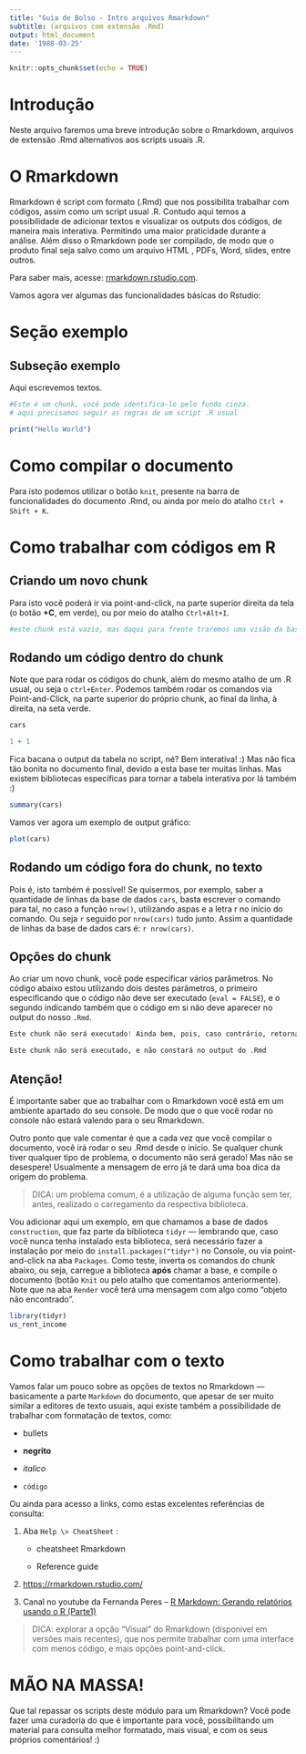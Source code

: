 ```yaml
---
title: "Guia de Bolso - Intro arquivos Rmarkdown"
subtitle: (arquivos com extensão .Rmd)
output: html_document
date: '1988-03-25'
---
```


```r
knitr::opts_chunk$set(echo = TRUE)
```

# Introdução
Neste arquivo faremos uma breve introdução sobre o Rmarkdown, arquivos de extensão .Rmd alternativos aos scripts usuais .R. 

# O Rmarkdown
Rmarkdown é script com formato (.Rmd) que nos possibilita trabalhar com códigos, assim como um script usual .R. Contudo aqui temos a possibilidade de adicionar textos e visualizar os outputs dos códigos, de maneira mais interativa. Permitindo uma maior praticidade durante a análise. Além disso o Rmarkdown pode ser compilado, de modo que o produto final seja salvo como um arquivo HTML , PDFs, Word, slides, entre outros. 

Para saber mais, acesse: [rmarkdown.rstudio.com](https://rmarkdown.rstudio.com/).


Vamos agora ver algumas das funcionalidades básicas do Rstudio:


# Seção exemplo

## Subseção exemplo

Aqui escrevemos textos.

```r
#Este é um chunk, você pode identifica-lo pelo fundo cinza.
# aqui precisamos seguir as regras de um script .R usual

print("Hello World")
```


# Como compilar o documento

Para isto podemos utilizar o botão `knit`, presente na barra de funcionalidades do documento .Rmd, ou ainda por meio do atalho `Ctrl + Shift + K`.


# Como trabalhar com códigos em R

## Criando um novo chunk

Para isto você poderá ir via point-and-click, na parte superior direita da tela (o botão **+C**, em verde), ou por meio do atalho `Ctrl+Alt+I`.

```r
#este chunk está vazio, mas daqui para frente traremos uma visão da base cars
```


## Rodando um código dentro do chunk

Note que para rodar os códigos do chunk, além do mesmo atalho de um .R usual, ou seja o `ctrl+Enter`. Podemos também rodar os comandos via Point-and-Click, na parte superior do próprio chunk, ao final da linha, à direita, na seta verde.

```r
cars
```

```r
1 + 1
```

Fica bacana o output da tabela no script, né? Bem interativa! :)
Mas não fica tão bonita no documento final, devido a esta base ter muitas linhas. Mas existem bibliotecas específicas para tornar a tabela interativa por lá também :)  

```r
summary(cars)
```

Vamos ver agora um exemplo de output gráfico:

```r
plot(cars)
```


## Rodando um código fora do chunk, no texto

Pois é, isto também é possível! Se quisermos, por exemplo, saber a quantidade de linhas da base de dados `cars`, basta escrever o comando para tal, no caso a função `nrow()`, utilizando aspas e a letra r no início do comando. Ou seja `r` seguido por `nrow(cars)` tudo junto. Assim a quantidade de linhas da base de dados cars é: `r nrow(cars)`.


## Opções do chunk

Ao criar um novo chunk, você pode especificar vários parâmetros. No código abaixo estou utilizando dois destes parâmetros, o primeiro especificando que o código não deve ser executado (`eval = FALSE`), e o segundo indicando também que o código em si não deve aparecer no output do nosso `.Rmd`. 

```r
Este chunk não será executado! Ainda bem, pois, caso contrário, retornaria um erro.
```


```r
Este chunk não será executado, e não constará no output do .Rmd
```

## Atenção!

É importante saber que ao trabalhar com o Rmarkdown você está em um ambiente apartado do seu console. De modo que o que você rodar no console não estará valendo para o seu Rmarkdown.

Outro ponto que vale comentar é que a cada vez que você compilar o documento, você irá rodar o seu .Rmd desde o início. Se qualquer chunk tiver qualquer tipo de problema, o documento não será gerado! Mas não se desespere! Usualmente a mensagem de erro já te dará uma boa dica da origem do problema. 

> DICA: um problema comum, é a utilização de alguma função sem ter, antes, realizado o carregamento da respectiva biblioteca.

Vou adicionar aqui um exemplo, em que chamamos a base de dados `construction`, que faz parte da biblioteca `tidyr` — lembrando que, caso você nunca tenha instalado esta biblioteca, será necessário fazer a instalação por meio do `install.packages("tidyr")` no Console, ou via point-and-click na aba `Packages`. Como teste, inverta os comandos do chunk abaixo, ou seja, carregue a biblioteca **após** chamar a base, e compile o documento (botão `Knit` ou pelo atalho que comentamos anteriormente). Note que na aba `Render` você terá uma mensagem com algo como "objeto não encontrado".

```r
library(tidyr)
us_rent_income
```


# Como trabalhar com o texto

Vamos falar um pouco sobre as opções de textos no Rmarkdown — basicamente a parte `Markdown` do documento, que apesar de ser muito similar a editores de texto usuais, aqui existe também a possibilidade de trabalhar com formatação de textos, como:

-   bullets

-   **negrito**

-   *italico*

-   `código`

Ou ainda para acesso a links, como estas excelentes referências de consulta:

1. Aba `Help \> CheatSheet` :

    -   cheatsheet Rmarkdown

    -   Reference guide

2. <https://rmarkdown.rstudio.com/>

3. Canal no youtube da Fernanda Peres – [R Markdown: Gerando relatórios usando o R (Parte1)](https://www.youtube.com/watch?v=obxa5VH4WvY)  



> DICA: explorar a opção "Visual" do Rmarkdown (disponível em versões mais recentes), que nos permite trabalhar com uma interface com menos código, e mais opções point-and-click.



# MÃO NA MASSA!

Que tal repassar os scripts deste módulo para um Rmarkdown? Você pode fazer uma curadoria do que é importante para você, possibilitando um material para consulta melhor formatado, mais visual, e com os seus próprios comentários! :)


